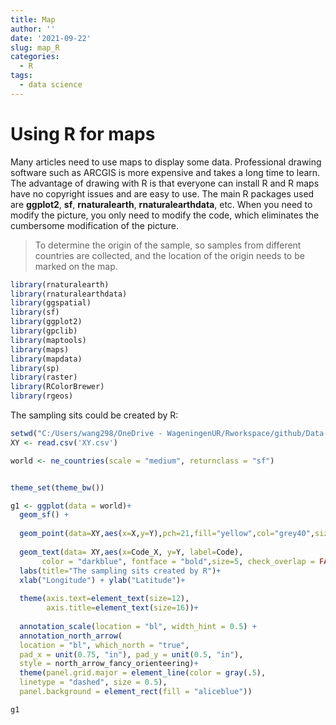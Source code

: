 ```yaml
---
title: Map
author: ''
date: '2021-09-22'
slug: map_R
categories:
  - R
tags:
  - data science
---
```

# Using R for maps

Many articles need to use maps to display some data. Professional drawing software such as ARCGIS is more expensive and takes a long time to learn. The advantage of drawing with R is that everyone can install R and R maps have no copyright issues and are easy to use. The main R packages used are **ggplot2**, **sf**, **rnaturalearth**, **rnaturalearthdata**, etc. When you need to modify the picture, you only need to modify the code, which eliminates the cumbersome modification of the picture.

> To determine the origin of the sample, so samples from different countries are collected, and the location of the origin needs to be marked on the map.

```r
library(rnaturalearth)
library(rnaturalearthdata)
library(ggspatial)
library(sf)
library(ggplot2)
library(gpclib)
library(maptools)
library(maps)
library(mapdata)
library(sp)
library(raster)
library(RColorBrewer)
library(rgeos)
```

The sampling sits could be created by R:

```r
setwd("C:/Users/wang298/OneDrive - WageningenUR/Rworkspace/github/Data-science-with-Food/Dataset")
XY <- read.csv('XY.csv')

world <- ne_countries(scale = "medium", returnclass = "sf")


theme_set(theme_bw())

g1 <- ggplot(data = world)+
  geom_sf() +
  
  geom_point(data=XY,aes(x=X,y=Y),pch=21,fill="yellow",col="grey40",size=5)+
  
  geom_text(data= XY,aes(x=Code_X, y=Y, label=Code),
       color = "darkblue", fontface = "bold",size=5, check_overlap = FALSE)+
  labs(title="The sampling sits created by R")+
  xlab("Longitude") + ylab("Latitude")+
  
  theme(axis.text=element_text(size=12),
        axis.title=element_text(size=16))+
 
  annotation_scale(location = "bl", width_hint = 0.5) +
  annotation_north_arrow(
  location = "bl", which_north = "true", 
  pad_x = unit(0.75, "in"), pad_y = unit(0.5, "in"),
  style = north_arrow_fancy_orienteering)+
  theme(panel.grid.major = element_line(color = gray(.5), 
  linetype = "dashed", size = 0.5), 
  panel.background = element_rect(fill = "aliceblue"))

g1

```
